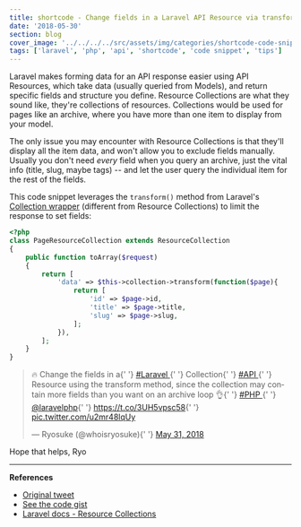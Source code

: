 ```yaml
---
title: shortcode - Change fields in a Laravel API Resource via transform
date: '2018-05-30'
section: blog
cover_image: '../../../../src/assets/img/categories/shortcode-code-snippets.jpg'
tags: ['laravel', 'php', 'api', 'shortcode', 'code snippet', 'tips']
---
```


Laravel makes forming data for an API response easier using API Resources, which take data (usually queried from Models), and return specific fields and structure you define. Resource Collections are what they sound like, they're collections of resources. Collections would be used for pages like an archive, where you have more than one item to display from your model.

The only issue you may encounter with Resource Collections is that they'll display all the item data, and won't allow you to exclude fields manually. Usually you don't need _every_ field when you query an archive, just the vital info (title, slug, maybe tags) -- and let the user query the individual item for the rest of the fields.

This code snippet leverages the `transform()` method from Laravel's [Collection wrapper](https://laravel.com/docs/5.6/collections) (different from Resource Collections) to limit the response to set fields:

```php
<?php
class PageResourceCollection extends ResourceCollection
{
    public function toArray($request)
    {
        return [
            'data' => $this->collection->transform(function($page){
                return [
                    'id' => $page->id,
                    'title' => $page->title,
                    'slug' => $page->slug,
                ];
            }),
        ];
    }
}
```

<blockquote class="twitter-tweet" data-lang="en">
  <p lang="en" dir="ltr">
    🔥 Change the fields in a{' '}
    <a href="https://twitter.com/hashtag/Laravel?src=hash&amp;ref_src=twsrc%5Etfw">
      #Laravel
    </a>{' '}
    Collection{' '}
    <a href="https://twitter.com/hashtag/API?src=hash&amp;ref_src=twsrc%5Etfw">
      #API
    </a>{' '}
    Resource using the transform method, since the collection may contain more
    fields than you want on an archive loop 👌{' '}
    <a href="https://twitter.com/hashtag/PHP?src=hash&amp;ref_src=twsrc%5Etfw">
      #PHP
    </a>{' '}
    <a href="https://twitter.com/laravelphp?ref_src=twsrc%5Etfw">@laravelphp</a>{' '}
    <a href="https://t.co/3UH5vpsc58">https://t.co/3UH5vpsc58</a>{' '}
    <a href="https://t.co/u2mr48lqUy">pic.twitter.com/u2mr48lqUy</a>
  </p>
  &mdash; Ryosuke (@whoisryosuke){' '}
  <a href="https://twitter.com/whoisryosuke/status/1002002173906038784?ref_src=twsrc%5Etfw">
    May 31, 2018
  </a>
</blockquote>

Hope that helps,
Ryo

---

**References**

- [Original tweet](https://twitter.com/whoisryosuke/status/1002002173906038784)
- [See the code gist](https://gist.github.com/whoisryosuke/97d6bb9e4f22c2ab02bd867b56a4f6c7)
- [Laravel docs - Resource Collections](https://laravel.com/docs/5.6/eloquent-resources#concept-overview)
